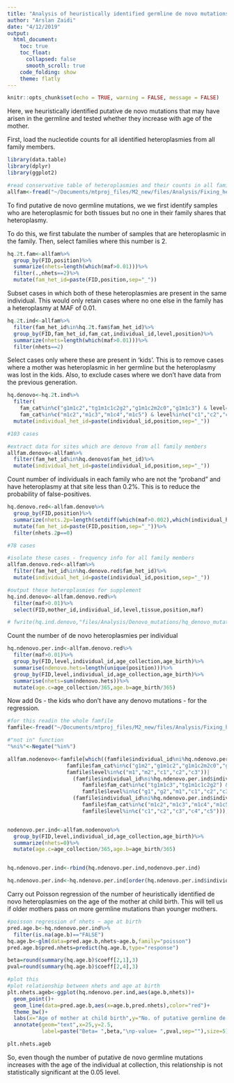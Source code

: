 ```yaml
---
title: "Analysis of heuristically identified germline de novo mutations"
author: "Arslan Zaidi"
date: "4/12/2019"
output:
  html_document:
    toc: true
    toc_float:
      collapsed: false
      smooth_scroll: true
    code_folding: show
    theme: flatly
---
```


```r
knitr::opts_chunk$set(echo = TRUE, warning = FALSE, message = FALSE)
```

Here, we heuristically identified putative de novo mutations that may have arisen in the germline and tested whether they increase with age of the mother.

First, load the nucleotide counts for all identified heteroplasmies from all family members.

```r
library(data.table)
library(dplyr)
library(ggplot2)

#read conservative table of heteroplasmies and their counts in all family members
allfam<-fread("~/Documents/mtproj_files/M2_new/files/Analysis/Fixing_heteroplasmy_table/hqcounts_cleaned_conservative_09272018.txt",sep="\t",header=T)


```

To find putative de novo germline mutations, we we first identify samples who are heteroplasmic for both tissues but no one in their family shares that heteroplasmy. 

To do this, we first tabulate the number of samples that are heteroplasmic in the family. Then, select families where this number is 2.



```r

hq.2t.fam<-allfam%>%
  group_by(FID,position)%>%
  summarize(nhets=length(which(maf>0.01)))%>%
  filter(.,nhets==2)%>%
  mutate(fam_het_id=paste(FID,position,sep="_"))


```

Subset cases in which both of these heteroplasmies are present in the same individual. This would only retain cases where no one else in the family has a heteroplasmy at MAF of 0.01.

```r
hq.2t.ind<-allfam%>%
  filter(fam_het_id%in%hq.2t.fam$fam_het_id)%>%
  group_by(FID,fam_het_id,fam_cat,individual_id,level,position)%>%
  summarize(nhets=length(which(maf>0.01)))%>%
  filter(nhets==2)

```


Select cases only where these are present in 'kids'. This is to remove cases where a mother was heteroplasmic in her germline but the heteroplasmy was lost in the kids. Also, to exclude cases where we don't have data from the previous generation.

```r
hq.denovo<-hq.2t.ind%>%
  filter(
    fam_cat%in%c("g1m1c2","tg1m1c1c2g2","g1m1c2m2c0","g1m1c3") & level=="m1"|
    fam_cat%in%c("m1c2","m1c3","m1c4","m1c5") & level%in%c("c1","c2","c3","c4","c5"))%>%
  mutate(individual_het_id=paste(individual_id,position,sep="_"))

#103 cases

#extract data for sites which are denovo from all family members
allfam.denovo<-allfam%>%
  filter(fam_het_id%in%hq.denovo$fam_het_id)%>%
  mutate(individual_het_id=paste(individual_id,position,sep="_"))
```


Count number of individuals in each family who are not the "proband" and have heteroplasmy at that site less than 0.2%. This is to reduce the probability of false-positives.


```r

hq.denovo.red<-allfam.denovo%>%
  group_by(FID,position)%>%
  summarize(nhets.2p=length(setdiff(which(maf>0.002),which(individual_het_id%in%hq.denovo$individual_het_id))))%>%
  mutate(fam_het_id=paste(FID,position,sep="_"))%>%
  filter(nhets.2p==0)

#78 cases

#isolate these cases - frequency info for all family members
allfam.denovo.red<-allfam%>%
  filter(fam_het_id%in%hq.denovo.red$fam_het_id)%>%
  mutate(individual_het_id=paste(individual_id,position,sep="_"))

#output these heteroplasmies for supplement
hq.ind.denovo<-allfam.denovo.red%>%
  filter(maf>0.01)%>%
  select(FID,mother_id,individual_id,level,tissue,position,maf)

# fwrite(hq.ind.denovo,"files/Analysis/Denovo_mutations/hq_denovo_mutations_03202019.txt",sep="\t",col.names=T,row.names=F,quote=F)


```


Count the number of de novo heteroplasmies per individual


```r

hq.ndenovo.per.ind<-allfam.denovo.red%>%
  filter(maf>0.01)%>%
  group_by(FID,level,individual_id,age_collection,age_birth)%>%
  summarise(ndenovo.hets=length(unique(position)))%>%
  group_by(FID,level,individual_id,age_collection,age_birth)%>%
  summarise(nhets=sum(ndenovo.hets))%>%
  mutate(age.c=age_collection/365,age.b=age_birth/365)

```

Now add 0s - the kids who don't have any denovo mutations - for the regression.

```r

#for this readin the whole famfile 
famfile<-fread("~/Documents/mtproj_files/M2_new/files/Analysis/Fixing_heteroplasmy_table/famfile_cleared_conservative_09272018.txt",header=T,sep="\t")

#"not in" function
"%ni%"<-Negate("%in%")

allfam.nodenovo<-famfile[which((famfile$individual_id%ni%hq.ndenovo.per.ind$individual_id &
                   famfile$fam_cat%in%c("g1m2","g1m1c2","g1m1c2m2c0","g1m1c3") & 
                   famfile$level%in%c("m1","m2","c1","c2","c3"))|
                     (famfile$individual_id%ni%hq.ndenovo.per.ind$individual_id &
                        famfile$fam_cat%in%c("tg1m1c3","tg1m1c1c2g2") & 
                        famfile$level%in%c("g1","g2","m1","c1","c2","c3"))|
                     (famfile$individual_id%ni%hq.ndenovo.per.ind$individual_id &
                        famfile$fam_cat%in%c("m1c2","m1c3","m1c4","m1c5") & 
                        famfile$level%in%c("c1","c2","c3","c4","c5"))),]


nodenovo.per.ind<-allfam.nodenovo%>%
  group_by(FID,level,individual_id,age_collection,age_birth)%>%
  summarize(nhets=0)%>%
  mutate(age.c=age_collection/365,age.b=age_birth/365)


hq.ndenovo.per.ind<-rbind(hq.ndenovo.per.ind,nodenovo.per.ind)

hq.ndenovo.per.ind<-hq.ndenovo.per.ind[order(hq.ndenovo.per.ind$individual_id),]


```


Carry out Poisson regression of the number of heuristically identified de novo heteroplasmies on the age of the mother at child birth. This will tell us if older mothers pass on more germline mutations than younger mothers.

```r

#poisson regression of nhets ~ age at birth
pred.age.b<-hq.ndenovo.per.ind%>%
  filter(is.na(age.b)=="FALSE")
hq.age.b<-glm(data=pred.age.b,nhets~age.b,family="poisson")
pred.age.b$pred.nhets=predict(hq.age.b,type="response")

beta=round(summary(hq.age.b)$coeff[2,1],3)
pval=round(summary(hq.age.b)$coeff[2,4],3)

#plot this
#plot relationship between nhets and age at birth
plt.nhets.ageb<-ggplot(hq.ndenovo.per.ind,aes(age.b,nhets))+
  geom_point()+
  geom_line(data=pred.age.b,aes(x=age.b,pred.nhets),color="red")+
  theme_bw()+
  labs(x="Age of mother at child birth",y="No. of putative germline de novo heteroplasmies in child")+
  annotate(geom="text",x=25,y=2.5,
           label=paste("Beta= ",beta,"\np-value= ",pval,sep=""),size=5)

plt.nhets.ageb

```

So, even though the number of putative de novo germline mutations increases with the age of the individual at collection, this relationship is not statistically significant at the 0.05 level.

